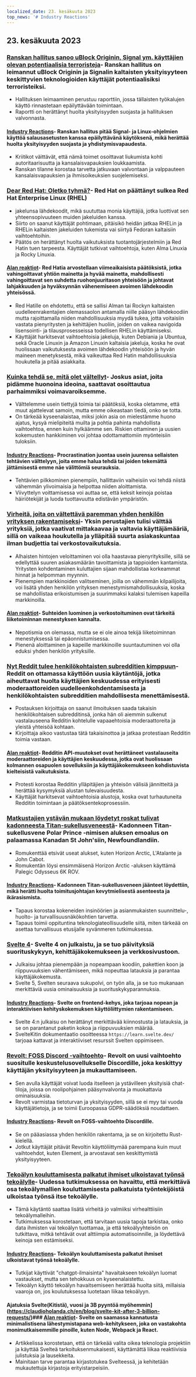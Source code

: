 ```yaml
---
localized_date: 23. kesäkuuta 2023
top_news: '# Industry Reactions'
---
```




<CallToAction />

<Steps>

## 23. kesäkuuta 2023

### [Ranskan hallitus sanoo uBlock Originin, Signal ym. käyttäjien olevan potentiaalisia terroristeja](https://www.laquadrature.net/en/2023/06/05/criminalization-of-encryption-the-8-december-case/)- Ranskan hallitus on leimannut uBlock Originin ja Signalin kaltaisten yksityisyyteen keskittyvien teknologioiden käyttäjät potentiaalisiksi terroristeiksi.

- Hallituksen leimaaminen perustuu raporttiin, jossa tällaisten työkalujen käyttö rinnastetaan epäilyttävään toimintaan.
- Raportti on herättänyt huolta yksityisyyden suojasta ja hallituksen valvonnasta.

#### [Industry Reactions](http://news.ycombinator.com/item?id=36428046)- Ranskan hallitus pitää Signal- ja Linux-ohjelmien käyttöä salausasetusten kanssa epäilyttävänä käytöksenä, mikä herättää huolta yksityisyyden suojasta ja yhdistymisvapaudesta.

- Kriitikot väittävät, että nämä toimet osoittavat liukumista kohti autoritaarisuutta ja kansalaisvapauksien loukkaamista.
- Ranskan tilanne korostaa tarvetta jatkuvaan valvontaan ja valppauteen kansalaisvapauksien ja ihmisoikeuksien suojelemiseksi.

### [Dear Red Hat: Oletko tyhmä?](https://www.jeffgeerling.com/blog/2023/dear-red-hat-are-you-dumb)- Red Hat on päättänyt sulkea Red Hat Enterprise Linux (RHEL)

- jakelunsa lähdekoodit, mikä suututtaa monia käyttäjiä, jotka luottivat sen yhteensopivuuteen muiden jakeluiden kanssa.
- Siirto on saanut käyttäjät pohtimaan, pitäisikö heidän jatkaa RHELin ja RHELin kaltaisten jakeluiden tukemista vai siirtyä Fedoran kaltaisiin vaihtoehtoihin.
- Päätös on herättänyt huolta vaikutuksista tuotantojärjestelmiin ja Red Hatin tuen tarpeesta. Käyttäjät tutkivat vaihtoehtoja, kuten Alma Linuxia ja Rocky Linuxia.

#### [Alan reaktiot](http://news.ycombinator.com/item?id=36436786)- Red Hatia arvostellaan viimeaikaisista päätöksistä, jotka vahingoittavat yhtiön mainetta ja hyvää mainetta, mahdollisesti vahingoittavat sen suhdetta ruohonjuuritason yhteisöön ja johtavat lahjakkuuden ja hyväksynnän vähenemiseen avoimen lähdekoodin yhteisössä.

- Red Hatille on ehdotettu, että se sallisi Alman tai Rockyn kaltaisten uudelleenrakentajien olemassaolon antamalla niille pääsyn lähdekoodiin mutta rajoittamalla niiden mahdollisuuksia myydä tukea, jotta voitaisiin vastata pienyritysten ja kehittäjien huoliin, joiden on vaikea navigoida lisensointi- ja tilausprosesseissa todellisen RHELin käyttämiseksi.
- Käyttäjät harkitsevat vaihtoehtoisia jakeluja, kuten Debiania ja Ubuntua, sekä Oracle Linuxin ja Amazon Linuxin kaltaisia jakeluja, koska he ovat huolissaan vaikutuksesta avoimen lähdekoodin yhteisöön ja hyvän maineen menetyksestä, mikä vaikeuttaa Red Hatin mahdollisuuksia houkutella ja pitää asiakkaita.

### [Kuinka tehdä se, mitä olet vältellyt](https://jasonfeifer.beehiiv.com/p/the-thing-that-seems-like-a-bad-idea-maybe-try-it)- Joskus asiat, joita pidämme huonoina ideoina, saattavat osoittautua parhaimmiksi voimavaroiksemme.

- Välttelemme usein tiettyjä toimia tai päätöksiä, koska oletamme, että muut ajattelevat samoin, mutta emme oikeastaan tiedä, onko se totta.
- On tärkeää kyseenalaistaa, miksi jokin asia on mielestämme huono ajatus, kysyä mielipiteitä muilta ja pohtia pahinta mahdollista vaihtoehtoa, ennen kuin hylkäämme sen. Riskien ottaminen ja uusien kokemusten hankkiminen voi johtaa odottamattomiin myönteisiin tuloksiin.

#### [Industry Reactions](http://news.ycombinator.com/item?id=36427849)- Procrastination juontaa usein juurensa sellaisten tehtävien välttelyyn, joita emme halua tehdä tai joiden tekemättä jättämisestä emme näe välittömiä seurauksia.

- Tehtävien pilkkominen pienempiin, hallittaviin vaiheisiin voi tehdä niistä vähemmän ylivoimaisia ja helpottaa niiden aloittamista.
- Viivyttelyn voittamisessa voi auttaa se, että keksit keinoja poistaa häiriötekijät ja luoda tuottavuutta edistävän ympäristön.

### [Virheitä, joita on vältettävä paremman yhden henkilön yrityksen rakentamiseksi](https://tinyempires.substack.com/p/4-mistakes-to-avoid-to-build-a-better)- Yksin perustajien tulisi välttää yrityksiä, jotka vaativat mittakaavaa ja valtavia käyttäjämääriä, sillä on vaikeaa houkutella ja ylläpitää suurta asiakaskuntaa ilman budjettia tai verkostovaikutuksia.

- Alhaisten hintojen veloittaminen voi olla haastavaa pienyrityksille, sillä se edellyttää suuren asiakasmäärän tavoittamista ja tappioiden kantamista. Yritysten kohdentaminen kuluttajien sijaan mahdollistaa korkeammat hinnat ja helpomman myynnin.
- Pienempien markkinoiden valitseminen, joilla on vähemmän kilpailijoita, voi lisätä yhden henkilön yrityksen menestymismahdollisuuksia, koska se mahdollistaa erikoistumisen ja suurimmaksi kalaksi tulemisen kapeilla markkinoilla.

#### [Alan reaktiot](http://news.ycombinator.com/item?id=36431268)- Suhteiden luominen ja verkostoituminen ovat tärkeitä liiketoiminnan menestyksen kannalta.

- Nepotismia on olemassa, mutta se ei ole ainoa tekijä liiketoiminnan menestyksessä tai epäonnistumisessa.
- Pienenä aloittaminen ja kapeille markkinoille suuntautuminen voi olla eduksi yhden henkilön yrityksille.

### [Nyt Reddit tulee henkilökohtaisten subredditien kimppuun](https://toot.cat/@dredmorbius/110588848407336816)- Reddit on ottamassa käyttöön uusia käytäntöjä, jotka aiheuttavat huolta käyttäjien keskuudessa erityisesti moderaattoreiden uudelleenkohdentamisesta ja henkilökohtaisten subredditien mahdollisesta menettämisestä.

- Postauksen kirjoittaja on saanut ilmoituksen saada takaisin henkilökohtaisen subredditinsä, jonka hän oli aiemmin sulkenut vastalauseena Redditin kohtelulle vapaaehtoisia moderaattoreita ja yleistä yhteisöä kohtaan.
- Kirjoittaja aikoo vastustaa tätä takaisinottoa ja jatkaa protestiaan Redditin toimia vastaan.

#### [Alan reaktiot](http://news.ycombinator.com/item?id=36434885)- Redditin API-muutokset ovat herättäneet vastalauseita moderaattoreiden ja käyttäjien keskuudessa, jotka ovat huolissaan kolmannen osapuolen sovelluksiin ja käyttäjäkokemukseen kohdistuvista kielteisistä vaikutuksista.

- Protesti korostaa Redditin ylläpitäjien ja yhteisön välisiä jännitteitä ja herättää kysymyksiä alustan tulevaisuudesta.
- Käyttäjät harkitsevat vaihtoehtoisia alustoja, koska ovat turhautuneita Redditin toimintaan ja päätöksentekoprosessiin.

### [Matkustajien ystävän mukaan löydetyt roskat tulivat kadonneesta Titan-sukellusveneestä](https://www.bbc.com/news/live/world-us-canada-65967464)- Kadonneen Titan-sukellusvene Polar Prince -nimisen aluksen emoalus on palaamassa Kanadan St John'siin, Newfoundlandiin.

- Romukenttää etsivät useat alukset, kuten Horizon Arctic, L'Atalante ja John Cabot.
- Romukentän löysi ensimmäisenä Horizon Arctic -aluksen käyttämä Palegic Odysseus 6K ROV.

#### [Industry Reactions](http://news.ycombinator.com/item?id=36434173)- Kadonneen Titan-sukellusveneen jäänteet löydettiin, mikä herätti huolta toimitusjohtajan kevytmielisestä asenteesta ja ikärasismista.

- Tapaus korostaa kokeneiden insinöörien ja asianmukaisten suunnittelu-, huolto- ja turvallisuusnäkökohtien tarvetta.
- Tapaus toimii oppituntina teknologiateollisuudelle siitä, miten tärkeää on asettaa turvallisuus etusijalle syvänmeren tutkimuksessa.

### [Svelte 4](https://svelte.dev/blog/svelte-4)- Svelte 4 on julkaistu, ja se tuo päivityksiä suorituskykyyn, kehittäjäkokemukseen ja verkkosivustoon.

- Julkaisu johtaa pienempään ja nopeampaan koodiin, pakettien koon ja riippuvuuksien vähentämiseen, mikä nopeuttaa latauksia ja parantaa käyttäjäkokemusta.
- Svelte 5, Svelten seuraava sukupolvi, on työn alla, ja se tuo mukanaan merkittäviä uusia ominaisuuksia ja suorituskykyparannuksia.

#### [Industry Reactions](http://news.ycombinator.com/item?id=36432272)- Svelte on frontend-kehys, joka tarjoaa nopean ja interaktiivisen kehityskokemuksen käyttöliittymien rakentamiseen.

- Svelte 4:n julkaisu on herättänyt merkittävää kiinnostusta ja latauksia, ja se on parantanut paketin kokoa ja riippuvuuksien määrää.
- SvelteKitin dokumentaatio osoitteessa `https://learn.svelte.dev/` tarjoaa kattavat ja interaktiiviset resurssit Svelten oppimiseen.

### [Revolt: FOSS Discord -vaihtoehto](https://revolt.chat/)- Revolt on uusi vaihtoehto suositulle keskustelusovellukselle Discordille, joka keskittyy käyttäjän yksityisyyteen ja mukauttamiseen.

- Sen avulla käyttäjät voivat luoda itselleen ja ystävilleen yksityisiä chat-tiloja, joissa on roolipohjainen pääsynvalvonta ja muokattavia ominaisuuksia.
- Revolt varmistaa tietoturvan ja yksityisyyden, sillä se ei myy tai vuoda käyttäjätietoja, ja se toimii Euroopassa GDPR-säädöksiä noudattaen.

#### [Industry Reactions](http://news.ycombinator.com/item?id=36433842)- Revolt on FOSS-vaihtoehto Discordille.

- Se on pääasiassa yhden henkilön rakentama, ja se on kirjoitettu Rust-kielellä.
- Jotkut käyttäjät pitävät Revoltin käyttöliittymää parempana kuin muut vaihtoehdot, kuten Element, ja arvostavat sen keskittymistä yksityisyyteen.

### [Tekoälyn kouluttamisesta palkatut ihmiset ulkoistavat työnsä tekoälylle](https://www.technologyreview.com/2023/06/22/1075405/the-people-paid-to-train-ai-are-outsourcing-their-work-to-ai/)- Uudessa tutkimuksessa on havaittu, että merkittävä osa tekoälymallien kouluttamisesta palkatuista työntekijöistä ulkoistaa työnsä itse tekoälylle.

- Tämä käytäntö saattaa lisätä virheitä jo valmiiksi virhealttiisiin tekoälymalleihin.
- Tutkimuksessa korostetaan, että tarvitaan uusia tapoja tarkistaa, onko data ihmisten vai tekoälyn tuottamaa, ja että tekoälyyhteisön on tutkittava, mitkä tehtävät ovat alttiimpia automatisoinnille, ja löydettävä keinoja sen estämiseksi.

#### [Industry Reactions](http://news.ycombinator.com/item?id=36432279)- Tekoälyn kouluttamisesta palkatut ihmiset ulkoistavat työnsä tekoälylle.

- Tutkijat käyttivät "chatgpt-ilmaisinta" havaitakseen tekoälyn luomat vastaukset, mutta sen tehokkuus on kyseenalaistettu.
- Tekoälyn käyttö tekoälyn havaitsemiseen herättää huolta siitä, millaisia vaaroja on, jos koulutuksessa luotetaan liikaa tekoälyyn.

#### Ajatuksia Svelte(Kitistä), vuosi ja 3B pyyntöä myöhemmin](https://claudioholanda.ch/en/blog/svelte-kit-after-3-billion-requests/)### [Alan reaktiot](http://news.ycombinator.com/item?id=36427583)- Svelte on saamassa kannatusta minimalistisena lähestymistapana web-kehitykseen, joka on vastakohta monimutkaisemmille pinoille, kuten Node, Webpack ja React.

- Artikkelissa korostetaan, että on tärkeää valita oikea teknologia projektiin ja käyttää Svelteä tarkoituksenmukaisesti, käyttämättä liikaa reaktiivisia julistuksia ja lausekkeita.
- Mainitaan tarve parantaa kirjastotukea Svelteessä, ja kehitetään mukautettuja kirjastoja erityistarpeisiin.

</Steps>
